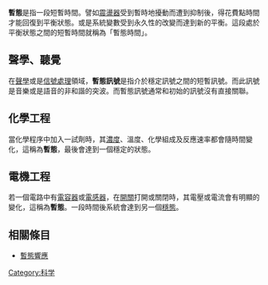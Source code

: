 {{unreferenced|time=2015-09-05T13:50:27+00:00}}
'''暫態'''是指一段短暫時間。譬如[[震盪器|震盪器]]受到暫時地擾動而遭到抑制後，得花費點時間才能回復到平衡狀態。或是系統變數受到永久性的改變而達到新的平衡。這段處於平衡狀態之間的短暫時間就稱為「暫態時間」。

==聲學、聽覺==
在[[聲學|聲學]]或是[[信號處理|信號處理]]領域，'''暫態訊號'''是指介於穩定訊號之間的短暫訊號。而此訊號是音樂或是語音的非和諧的突波。而暫態訊號通常和初始的訊號沒有直接關聯。

==化學工程==
當化學程序中加入一試劑時，其[[濃度|濃度]]、溫度、化學組成及反應速率都會隨時間變化，這稱為'''暫態'''，最後會達到一個穩定的狀態。

==電機工程==
若一個電路中有[[電容器|電容器]]或[[電感器|電感器]]，在[[開關|開關]]打開或關閉時，其電壓或電流會有明顯的變化，這稱為'''暫態'''。一段時間後系統會達到另一個[[穩態_(電機)|穩態]]。
==相關條目==
*[[暫態響應|暫態響應]]

{{技術小作品}}

[[Category:科学|Category:科学]]